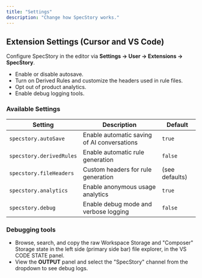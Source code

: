 ```yaml
---
title: "Settings"
description: "Change how SpecStory works."
---
```


## Extension Settings (Cursor and VS Code)

Configure SpecStory in the editor via **Settings → User → Extensions → SpecStory**.

- Enable or disable autosave.
- Turn on Derived Rules and customize the headers used in rule files.
- Opt out of product analytics.
- Enable debug logging tools.

### Available Settings

| Setting                  | Description                                 | Default        |
| ------------------------ | ------------------------------------------- | -------------- |
| `specstory.autoSave`     | Enable automatic saving of AI conversations | `true`         |
| `specstory.derivedRules` | Enable automatic rule generation            | `false`        |
| `specstory.fileHeaders`  | Custom headers for rule generation          | (see defaults) |
| `specstory.analytics`    | Enable anonymous usage analytics            | `true`         |
| `specstory.debug`        | Enable debug mode and verbose logging       | `false`        |

### Debugging tools

- Browse, search, and copy the raw Workspace Storage and "Composer" Storage state in the left side (primary side bar) file explorer, in the VS CODE STATE panel.
- View the **OUTPUT** panel and select the "SpecStory" channel from the dropdown to see debug logs.
